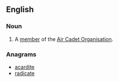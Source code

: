 ==English==

===Noun===
{{en-noun}}

# A [[member]] of the [[w:Royal Air Force Air Cadets|Air Cadet Organisation]].

===Anagrams===
* [[acardite#English|acardite]]
* [[radicate#English|radicate]]